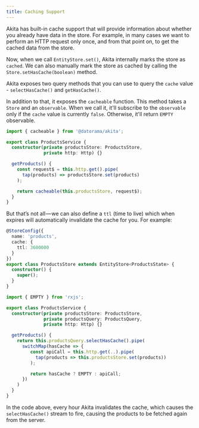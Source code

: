 ```yaml
---
title: Caching Support
---
```


Akita has built-in cache support that will provide information about whether you already have data in the store. For example, in many cases we want to perform an HTTP request only once, and from that point on, to get the cached data from the store.

Now, when we call `EntityStore.set()`, Akita internally marks the store as `cached`. We can also manually mark the store as cached by calling the `Store.setHasCache(boolean)` method.

Akita exposes two query methods that you can use to query the `cache` value - `selectHasCache()` and `getHasCache()`.

In addition to that, it exposes the `cacheable` function.
This method takes a `Store` and an `observable`.
When we call it, it'll subscribe to the `observable` only if the `cache` value is currently `false`.
Otherwise, it'll return `EMPTY` observable.

```ts title="products.service.ts"
import { cacheable } from '@datorama/akita';

export class ProductsService {
  constructor(private productsStore: ProductsStore,
              private http: Http) {}

  getProducts() {
    const request$ = this.http.get().pipe(
      tap(products) => productsStore.set(products)
    );

    return cacheable(this.productsStore, request$);
  }
}
```

But that’s not all — we can also define a `ttl` (time to live) which when expires will automatically invalidate the cache for you. For example:

```ts title="products.store.ts"
@StoreConfig({
  name: 'products',
  cache: {
    ttl: 3600000
  }
})
export class ProductsStore extends EntityStore<ProductsState> {
  constructor() {
    super();
  }
}
```

```ts title="products.service.ts"
import { EMPTY } from 'rxjs';

export class ProductsService {
  constructor(private productsStore: ProductsStore,
              private productsQuery: ProductsQuery,
              private http: Http) {}

  getProducts() {
    return this.productsQuery.selectHasCache().pipe(
      switchMap(hasCache => {
         const apiCall = this.http.get(..).pipe(
           tap(products => this.productsStore.set(products))
         );

         return hasCache ? EMPTY : apiCall;
      })
    )
  }
}
```

In the code above, every hour Akita invalidates the cache, which causes the `selectHasCache()` stream to fire, causing the products to be fetched again from the server.
